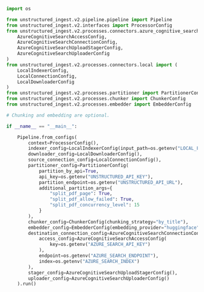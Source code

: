 ```python Python Ingest v2
import os

from unstructured_ingest.v2.pipeline.pipeline import Pipeline
from unstructured_ingest.v2.interfaces import ProcessorConfig
from unstructured_ingest.v2.processes.connectors.azure_cognitive_search import (
    AzureCognitiveSearchAccessConfig,
    AzureCognitiveSearchConnectionConfig,
    AzureCognitiveSearchUploadStagerConfig,
    AzureCognitiveSearchUploaderConfig
)
from unstructured_ingest.v2.processes.connectors.local import (
    LocalIndexerConfig,
    LocalConnectionConfig,
    LocalDownloaderConfig
)
from unstructured_ingest.v2.processes.partitioner import PartitionerConfig
from unstructured_ingest.v2.processes.chunker import ChunkerConfig
from unstructured_ingest.v2.processes.embedder import EmbedderConfig

# Chunking and embedding are optional.

if __name__ == "__main__":

    Pipeline.from_configs(
        context=ProcessorConfig(),
        indexer_config=LocalIndexerConfig(input_path=os.getenv("LOCAL_FILE_INPUT_DIR")),
        downloader_config=LocalDownloaderConfig(),
        source_connection_config=LocalConnectionConfig(),
        partitioner_config=PartitionerConfig(
            partition_by_api=True,
            api_key=os.getenv("UNSTRUCTURED_API_KEY"),
            partition_endpoint=os.getenv("UNSTRUCTURED_API_URL"),
            additional_partition_args={
                "split_pdf_page": True,
                "split_pdf_allow_failed": True,
                "split_pdf_concurrency_level": 15
            }
        ),
        chunker_config=ChunkerConfig(chunking_strategy="by_title"),
        embedder_config=EmbedderConfig(embedding_provider="huggingface"),
        destination_connection_config=AzureCognitiveSearchConnectionConfig(
            access_config=AzureCognitiveSearchAccessConfig(
                key=os.getenv("AZURE_SEARCH_API_KEY")
            ),
            endpoint=os.getenv("AZURE_SEARCH_ENDPOINT"),
            index=os.getenv("AZURE_SEARCH_INDEX")
        ),
        stager_config=AzureCognitiveSearchUploadStagerConfig(),
        uploader_config=AzureCognitiveSearchUploaderConfig()
    ).run()
```